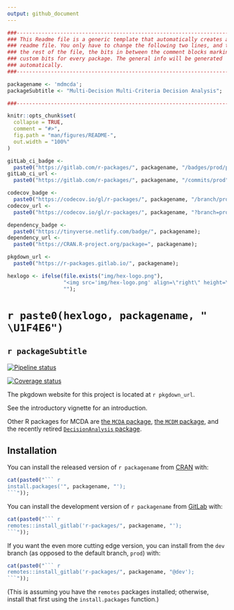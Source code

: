 ```yaml
---
output: github_document
---
```


<!-- README.md is generated from README.Rmd. Please edit that file -->

```r

###-----------------------------------------------------------------------------
### This Readme file is a generic template that automatically creates a minimal
### readme file. You only have to change the following two lines, and then in
### the rest of the file, the bits in between the comment blocks marking the
### custom bits for every package. The general info will be generated
### automatically.
###-----------------------------------------------------------------------------

packagename <- 'mdmcda';
packageSubtitle <- "Multi-Decision Multi-Criteria Decision Analysis";

###-----------------------------------------------------------------------------

knitr::opts_chunk$set(
  collapse = TRUE,
  comment = "#>",
  fig.path = "man/figures/README-",
  out.width = "100%"
)

gitLab_ci_badge <-
  paste0("https://gitlab.com/r-packages/", packagename, "/badges/prod/pipeline.svg");
gitLab_ci_url <-
  paste0("https://gitlab.com/r-packages/", packagename, "/commits/prod");

codecov_badge <-
  paste0("https://codecov.io/gl/r-packages/", packagename, "/branch/prod/graph/badge.svg");
codecov_url <-
  paste0("https://codecov.io/gl/r-packages/", packagename, "?branch=prod");

dependency_badge <-
  paste0("https://tinyverse.netlify.com/badge/", packagename);
dependency_url <-
  paste0("https://CRAN.R-project.org/package=", packagename);

pkgdown_url <-
  paste0("https://r-packages.gitlab.io/", packagename);

hexlogo <- ifelse(file.exists("img/hex-logo.png"),
                  "<img src='img/hex-logo.png' align=\"right\" height=\"200\" /> ",
                  "");

```

# `r paste0(hexlogo, packagename, " \U1F4E6")`

## `r packageSubtitle`

<!-- badges: start -->

[![Pipeline status](`r gitLab_ci_badge`)](`r gitLab_ci_url`)

[![Coverage status](`r codecov_badge`)](`r codecov_url`)

<!-- [![Dependency status](`r dependency_badge`)](`r dependency_url`) -->

<!-- badges: end -->

The pkgdown website for this project is located at `r pkgdown_url`.

<!--------------------------------------------->
<!-- Start of a custom bit for every package -->
<!--------------------------------------------->

See the introductory vignette for an introduction.

Other R packages for MCDA are [the `MCDA` package](https://cran.r-project.org/package=MCDA), [the `MCDM` package](https://cran.r-project.org/package=MCDM), and the recently retired [`DecisionAnalysis` package](https://cran.r-project.org/package=DecisionAnalysis).

<!--------------------------------------------->
<!--  End of a custom bit for every package  -->
<!--------------------------------------------->

## Installation

You can install the released version of ``r packagename`` from [CRAN](https://CRAN.R-project.org) with:

```r
cat(paste0("``` r
install.packages('", packagename, "');
```"));
```

You can install the development version of ``r packagename`` from [GitLab](https://gitlab.com) with:

```r
cat(paste0("``` r
remotes::install_gitlab('r-packages/", packagename, "');
```"));
```

If you want the even more cutting edge version, you can install from the `dev` branch (as opposed to the default branch, `prod`) with:

```r
cat(paste0("``` r
remotes::install_gitlab('r-packages/", packagename, "@dev');
```"));
```

(This is assuming you have the `remotes` packages installed; otherwise, install that first using the `install.packages` function.)

<!--------------------------------------------->
<!-- Start of a custom bit for every package -->
<!--------------------------------------------->

<!-- ## References -->

<!-- van Woerkum, C. and Aarts, N. (2012), ‘Accountability: New challenges, new forms’, *Journal of Organizational Transformation & Social Change*, 9, pp. 271–283, \doi{10.1386/jots.9.3.271_1}. -->

<!--------------------------------------------->
<!--  End of a custom bit for every package  -->
<!--------------------------------------------->


